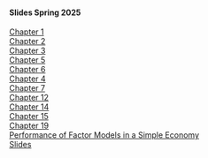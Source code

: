 #### Slides Spring 2025

[Chapter 1](Chapter01.pdf)
<br>[Chapter 2](Chapter02.pdf)
<br>[Chapter 3](Chapter03.pdf)
<br>[Chapter 5](Chapter05.pdf)
<br>[Chapter 6](Chapter06.pdf)
<br>[Chapter 4](Chapter04.pdf)
<br>[Chapter 7](Chapter07.pdf)
<br>[Chapter 12](Chapter12.pdf)
<br>[Chapter 14](Chapte14.pdf)
<br>[Chapter 15](Chapter15.pdf)
<br>[Chapter 19](Chapter19.pdf)
<br>[Performance of Factor Models in a Simple Economy](back-ober.pdf)
<br>[Slides](lsu.pdf)
